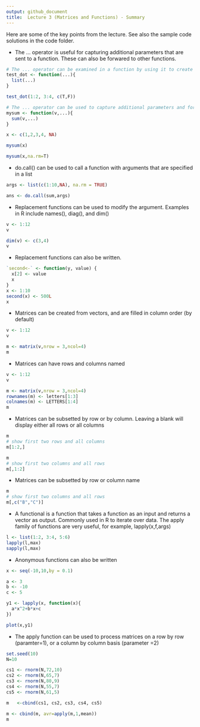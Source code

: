 ```yaml
---
output: github_document
title:  Lecture 3 (Matrices and Functions) - Summary
---
```


<!-- README.md is generated from README.Rmd. Please edit that file -->
Here are some of the key points from the lecture. See also the sample code solutions in the code folder.

* The ... operator is useful for capturing additional parameters that are sent to a function. These can also be forwared to other functions.

```r
# The ... operator can be examined in a function by using it to create a list
test_dot <- function(...){
  list(...)
}

test_dot(1:2, 3:4, c(T,F))
```

```r
# The ... operator can be used to capture additional parameters and forward these to other functions
mysum <- function(v,...){
  sum(v,...)
}

x <- c(1,2,3,4, NA)

mysum(x)

mysum(x,na.rm=T)
```

* do.call() can be used to call a function with arguments that are specified in a list


```r
args <- list(c(1:10,NA), na.rm = TRUE)

ans <- do.call(sum,args)
```

* Replacement functions can be used to modify the argument. Examples in R include names(), diag(), and dim()

```r
v <- 1:12
v

dim(v) <- c(3,4)
v
```

* Replacement functions can also be written.
```r
`second<-` <- function(y, value) {
  x[2] <- value
  x
}
x <- 1:10
second(x) <- 500L
x
```

* Matrices can be created from vectors, and are filled in column order (by default)
```r
v <- 1:12
v

m <- matrix(v,nrow = 3,ncol=4)
m
```

* Matrices can have rows and columns named
```r
v <- 1:12
v

m <- matrix(v,nrow = 3,ncol=4)
rownames(m) <- letters[1:3]
colnames(m) <- LETTERS[1:4]
m
```

* Matrices can be subsetted by row or by column. Leaving a blank will display either all rows or all columns

```r
m
# show first two rows and all columns
m[1:2,]
```

```r
m
# show first two columns and all rows
m[,1:2]
```

* Matrices can be subsetted by row or column name

```r
m
# show first two columns and all rows
m[,c("B","C")]
```

* A functional is a function that takes a function as an input and returns a vector as output. Commonly used in R to iterate over data. The apply family of functions are very useful, for example, lapply(x,f,args)

```r
l <- list(1:2, 3:4, 5:6)
lapply(l,max)
sapply(l,max)
```

* Anonymous functions can also be written
```r
x <- seq(-10,10,by = 0.1)

a <- 3
b <- -10
c <- 5

y1 <- lapply(x, function(x){
  a*x^2+b*x+c
})

plot(x,y1)

```

* The apply function can be used to process matrices on a row by row (paramter=1), or a column by column basis (parameter =2)

```r
set.seed(10)
N=10

cs1 <- rnorm(N,72,10)
cs2 <- rnorm(N,65,7)
cs3 <- rnorm(N,80,9)
cs4 <- rnorm(N,55,7)
cs5 <- rnorm(N,61,5)

m   <-cbind(cs1, cs2, cs3, cs4, cs5)

m <- cbind(m, avr=apply(m,1,mean))
m
```
